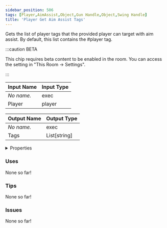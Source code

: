 ```yaml
---
sidebar_position: 506
tags: [Player,AimAssist,Object,Gun Handle,Object,Swing Handle]
title: 'Player Get Aim Assist Tags'
---
```


Gets the list of player tags that the provided player can target with aim assist.
By default, this list contains the #player tag.

:::caution BETA

This chip requires beta content to be enabled in the room. You can access the setting in "This Room -> Settings".

:::


<EsbSvg />

| Input Name | Input Type |
|-----------|-----------|
| *No name.* | exec |
| Player | player |

| Output Name | Output Type |
|-----------|-----------|
| *No name.* | exec |
| Tags | List[string] |


<details>
  <summary>Properties</summary>
  <div>
    <div>
    <table>
      <thead>
        <tr>
          <th>Is beta required?</th>
          <th>✅</th>
        </tr>
        <tr>
          <th>Is this chip a trolling risk?</th>
          <th>❌</th>
        </tr>
        <tr>
          <th>Is this chip a role assignment risk?</th>
          <th>❌</th>
        </tr>
        <tr>
          <th>Chip UUID</th>
          <th>5d6461e3-c6e0-40eb-8032-8595b6d9b0dc</th>
        </tr>
      </thead>
    </table>
    </div>
  </div>
</details>

### Uses

None so far!

### Tips

None so far!

### Issues

None so far!